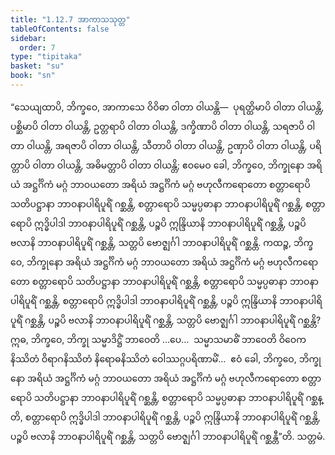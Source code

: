 ```yaml
---
title: "1.12.7 အာကာသသုတ္တ"
tableOfContents: false
sidebar:
  order: 7
type: "tipitaka"
basket: "su"
book: "sn"
---
```



<DynamicBreadcrumb />

<Division number="155" book="sn" e="ch" v="18" p="302">

<Paragraph number="288" book="sn">
“သေယျထာပိ, ဘိက္ခဝေ, အာကာသေ ဝိဝိဓာ ဝါတာ ဝါယန္တိ—  ပုရတ္ထိမာပိ ဝါတာ ဝါယန္တိ, ပစ္ဆိမာပိ ဝါတာ ဝါယန္တိ, ဥတ္တရာပိ ဝါတာ ဝါယန္တိ, ဒက္ခိဏာပိ ဝါတာ ဝါယန္တိ, သရဇာပိ ဝါတာ ဝါယန္တိ, အရဇာပိ ဝါတာ ဝါယန္တိ, သီတာပိ ဝါတာ ဝါယန္တိ, ဥဏှာပိ ဝါတာ ဝါယန္တိ, ပရိတ္တာပိ ဝါတာ ဝါယန္တိ, အဓိမတ္တာပိ ဝါတာ ဝါယန္တိ; ဧဝမေဝ ခေါ, ဘိက္ခဝေ, ဘိက္ခုနော အရိယံ အဋ္ဌင်္ဂိကံ မဂ္ဂံ ဘာဝယတော အရိယံ အဋ္ဌင်္ဂိကံ မဂ္ဂံ ဗဟုလီကရောတော စတ္တာရောပိ သတိပဋ္ဌာနာ ဘာဝနာပါရိပူရိံ ဂစ္ဆန္တိ, စတ္တာရောပိ သမ္မပ္ပဓာနာ ဘာဝနာပါရိပူရိံ ဂစ္ဆန္တိ, စတ္တာရောပိ ဣဒ္ဓိပါဒါ ဘာဝနာပါရိပူရိံ ဂစ္ဆန္တိ, ပဉ္စပိ ဣန္ဒြိယာနိ ဘာဝနာပါရိပူရိံ ဂစ္ဆန္တိ, ပဉ္စပိ ဗလာနိ ဘာဝနာပါရိပူရိံ ဂစ္ဆန္တိ, သတ္တပိ ဗောဇ္ဈင်္ဂါ ဘာဝနာပါရိပူရိံ ဂစ္ဆန္တိ. ကထဉ္စ, ဘိက္ခဝေ, ဘိက္ခုနော အရိယံ အဋ္ဌင်္ဂိကံ မဂ္ဂံ ဘာဝယတော အရိယံ အဋ္ဌင်္ဂိကံ မဂ္ဂံ ဗဟုလီကရောတော စတ္တာရောပိ သတိပဋ္ဌာနာ ဘာဝနာပါရိပူရိံ ဂစ္ဆန္တိ, စတ္တာရောပိ သမ္မပ္ပဓာနာ ဘာဝနာပါရိပူရိံ ဂစ္ဆန္တိ, စတ္တာရောပိ ဣဒ္ဓိပါဒါ ဘာဝနာပါရိပူရိံ ဂစ္ဆန္တိ, ပဉ္စပိ ဣန္ဒြိယာနိ ဘာဝနာပါရိပူရိံ ဂစ္ဆန္တိ, ပဉ္စပိ ဗလာနိ ဘာဝနာပါရိပူရိံ ဂစ္ဆန္တိ, သတ္တပိ ဗောဇ္ဈင်္ဂါ ဘာဝနာပါရိပူရိံ ဂစ္ဆန္တိ? ဣဓ, ဘိက္ခဝေ, ဘိက္ခု သမ္မာဒိဋ္ဌိံ ဘာဝေတိ …ပေ…  သမ္မာသမာဓိံ ဘာဝေတိ ဝိဝေကနိဿိတံ ဝိရာဂနိဿိတံ နိရောဓနိဿိတံ ဝေါဿဂ္ဂပရိဏာမိံ…  ဧဝံ ခေါ, ဘိက္ခဝေ, ဘိက္ခုနော အရိယံ အဋ္ဌင်္ဂိကံ မဂ္ဂံ ဘာဝယတော အရိယံ အဋ္ဌင်္ဂိကံ မဂ္ဂံ ဗဟုလီကရောတော စတ္တာရောပိ သတိပဋ္ဌာနာ ဘာဝနာပါရိပူရိံ ဂစ္ဆန္တိ, စတ္တာရောပိ သမ္မပ္ပဓာနာ ဘာဝနာပါရိပူရိံ ဂစ္ဆန္တိ, စတ္တာရောပိ ဣဒ္ဓိပါဒါ ဘာဝနာပါရိပူရိံ ဂစ္ဆန္တိ, ပဉ္စပိ ဣန္ဒြိယာနိ ဘာဝနာပါရိပူရိံ ဂစ္ဆန္တိ, ပဉ္စပိ ဗလာနိ ဘာဝနာပါရိပူရိံ ဂစ္ဆန္တိ, သတ္တပိ ဗောဇ္ဈင်္ဂါ ဘာဝနာပါရိပူရိံ ဂစ္ဆန္တီ”တိ.

</Paragraph>
</Division>

<Paragraph number="289" type="center" book="sn">
သတ္တမံ.
</Paragraph>